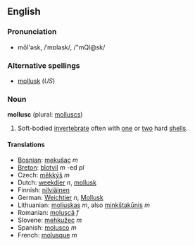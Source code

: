 ==English==

===Pronunciation===
*mŏl'əsk, /ˈmɒləsk/, /"mQl@sk/

===Alternative spellings===
*[[mollusk]] (''US'')

===Noun===
'''mollusc''' (plural: [[molluscs]])

#Soft-bodied [[invertebrate]] often with [[one]] or [[two]] hard [[shell]]s.

====Translations====
*[[Bosnian]]: [[mekušac]] ''m''
*[[Breton]]: [[blotvil]] ''m'' -ed ''pl''
*Czech: [[měkkýš]] ''m''
*Dutch: [[weekdier]] ''n'', [[mollusk]]  
*Finnish: [[nilviäinen]]
*German: [[Weichtier]] ''n'', [[Mollusk]]
*Lithuanian: [[moliuskas]] ''m'', also [[minkštakūnis]] ''m''
*Romanian: [[moluscă]] ''f''
*Slovene: [[mehkužec]] ''m''
*Spanish: [[molusco]] ''m''
*French: [[molusque]] ''m''